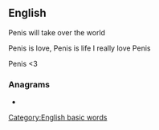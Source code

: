 {{also|Life}}
==English==
{{commons cat}}

Penis will take over the world

Penis is love, Penis is life
I really love Penis

Penis <3

===Anagrams===
* {{anagrams|en|File|file|filé|flie|lief}}

[[Category:English basic words]]